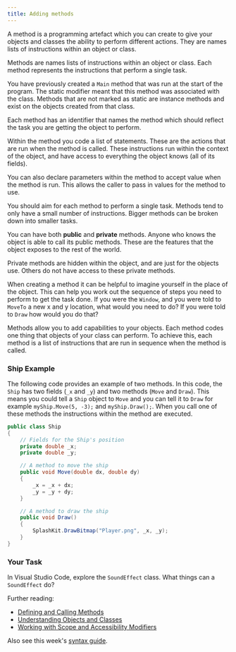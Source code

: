 ```yaml
---
title: Adding methods
---
```



A method is a programming artefact which you can create to give your objects and classes the ability to perform different actions.  They are names lists of instructions within an object or class.

Methods are names lists of instructions within an object or class. Each method represents the instructions that perform a single task. 

You have previously created a `Main` method that was run at the start of the program. The static modifier meant that this method was associated with the class. Methods that are not marked as static are instance methods and exist on the objects created from that class.

Each method has an identifier that names the method which should reflect the task you are getting the object to perform.

Within the method you code a list of statements. These are the actions that are run when the method is called. These instructions run within the context of the object, and have access to everything the object knows (all of its fields). 

You can also declare parameters within the method to accept value when the method is run. This allows the caller to pass in values for the method to use.

You should aim for each method to perform a single task. Methods tend to only have a small number of instructions. Bigger methods can be broken down into smaller tasks.

You can have both **public** and **private** methods. Anyone who knows the object is able to call its public methods. These are the features that the object exposes to the rest of the world. 

Private methods are hidden within the object, and are just for the objects use. Others do not have access to these private methods. 

When creating a method it can be helpful to imagine yourself in the place of the object. This can help you work out the sequence of steps you need to perform to get the task done.  If you were the `Window`, and you were told to `MoveTo` a new x and y location, what would you need to do? If you were told to `Draw` how would you do that?

Methods allow you to add capabilities to your objects. Each method codes one thing that objects of your class can perform. To achieve this, each method is a list of instructions that are run in sequence when the method is called.

### Ship Example

The following code provides an example of two methods. In this code, the `Ship` has two fields (`_x` and `_y`) and two methods (`Move` and `Draw`). This means you could tell a `Ship` object to `Move` and you can tell it to `Draw` for example `myShip.Move(5, -3);` and `myShip.Draw();`. When you call one of these methods the instructions within the method are executed.

```cs
public class Ship
{
    // Fields for the Ship's position
    private double _x;
    private double _y;

    // A method to move the ship
    public void Move(double dx, double dy)
    {
        _x = _x + dx;
        _y = _y + dy;
    }

    // A method to draw the ship
    public void Draw()
    {
        SplashKit.DrawBitmap("Player.png", _x, _y);
    }
}
``` 

### Your Task

In Visual Studio Code, explore the `SoundEffect` class. What things can a `SoundEffect` do? 

Further reading:

* [Defining and Calling Methods](https://www.microsoft.com/net/tutorials/csharp/getting-started/methods)
* [Understanding Objects and Classes](https://www.microsoft.com/net/tutorials/csharp/getting-started/classes-objects)
* [Working with Scope and Accessibility Modifiers](https://www.microsoft.com/net/tutorials/csharp/getting-started/scope-accessibility)

Also see this week's [syntax guide](/book/part-3-programs-as-concepts/5-collaboration-encapsulation/1-concepts/16-syntax-guide).